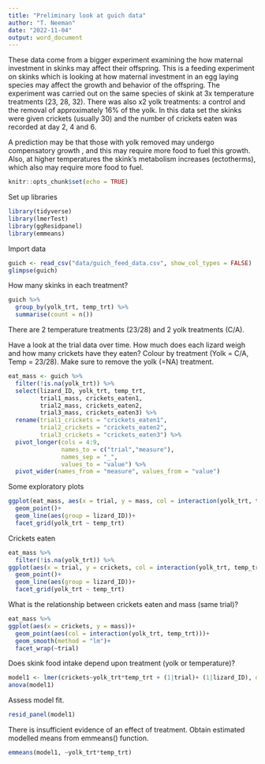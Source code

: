 ```yaml
---
title: "Preliminary look at guich data"
author: "T. Neeman"
date: "2022-11-04"
output: word_document
---
```

These data come from a bigger experiment examining the how maternal investment in skinks may affect their offspring. This is a feeding experiment on skinks which is looking at how maternal investment in an egg laying species may affect the growth and behavior of the offspring.  The experiment was carried out on the same species of skink at 3x temperature treatments (23, 28, 32). There was also x2 yolk treatments: a control and the removal of approximately 16% of the yolk. In this data set the skinks were given crickets (usually 30) and the number of crickets eaten was recorded at day 2, 4 and 6. 

A prediction may be that those with yolk removed may undergo compensatory growth , and this may require more food to fuel this growth. Also, at higher temperatures the skink's metabolism increases (ectotherms), which also may require more food to fuel. 

```r
knitr::opts_chunk$set(echo = TRUE)
```

Set up libraries
```r
library(tidyverse)
library(lmerTest)
library(ggResidpanel)
library(emmeans)
```

Import data
```r
guich <- read_csv("data/guich_feed_data.csv", show_col_types = FALSE)
glimpse(guich)
```

How many skinks in each treatment?
```r
guich %>%
  group_by(yolk_trt, temp_trt) %>%
  summarise(count = n())
```

There are 2 temperature treatments (23/28) and 2 yolk treatments (C/A).

Have a look at the trial data over time. How much does each lizard weigh and how many crickets have they eaten? Colour by treatment (Yolk = C/A, Temp = 23/28).
Make sure to remove the yolk (=NA) treatment.
```r
eat_mass <- guich %>%
  filter(!is.na(yolk_trt)) %>%
  select(lizard_ID, yolk_trt, temp_trt, 
         trial1_mass, crickets_eaten1,
         trial2_mass, crickets_eaten2,
         trial3_mass, crickets_eaten3) %>%
  rename(trial1_crickets = "crickets_eaten1",
         trial2_crickets = "crickets_eaten2",
         trial3_crickets = "crickets_eaten3") %>%
  pivot_longer(cols = 4:9,
               names_to = c("trial","measure"),
               names_sep = "_",
               values_to = "value") %>%
  pivot_wider(names_from = "measure", values_from = "value")
```




Some exploratory plots
```r
ggplot(eat_mass, aes(x = trial, y = mass, col = interaction(yolk_trt, temp_trt)))+
  geom_point()+
  geom_line(aes(group = lizard_ID))+
  facet_grid(yolk_trt ~ temp_trt)
```

Crickets eaten
```r
eat_mass %>%
  filter(!is.na(yolk_trt)) %>%
ggplot(aes(x = trial, y = crickets, col = interaction(yolk_trt, temp_trt)))+
  geom_point()+
  geom_line(aes(group = lizard_ID))+
  facet_grid(yolk_trt ~ temp_trt)
```
What is the relationship between crickets eaten and mass (same trial)?
```r
eat_mass %>%
ggplot(aes(x = crickets, y = mass))+
  geom_point(aes(col = interaction(yolk_trt, temp_trt)))+
  geom_smooth(method = "lm")+
  facet_wrap(~trial)
```

Does skink food intake depend upon treatment (yolk or temperature)?
```r
model1 <- lmer(crickets~yolk_trt*temp_trt + (1|trial)+ (1|lizard_ID), data = eat_mass)
anova(model1)
```

Assess model fit.
```r
resid_panel(model1)
```
There is insufficient evidence of an effect of treatment. Obtain estimated modelled means from emmeans() function.
```r
emmeans(model1, ~yolk_trt*temp_trt)
```

